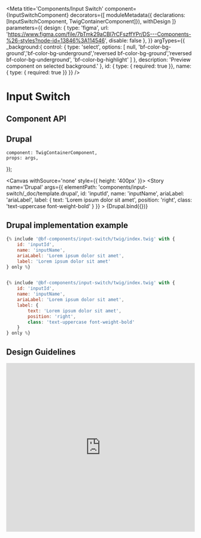 
<Meta
    title='Components/Input Switch'
    component={InputSwitchComponent}
    decorators={[
        moduleMetadata({ declarations: [InputSwitchComponent, TwigContainerComponent]}),
        withDesign
    ]}
    parameters={{
        design: {
            type: 'figma',
            url: 'https://www.figma.com/file/7bTmk29aCBl7rCFszffYPr/DS---Components-%26-styles?node-id=13846%3A114546',
            disable: false
        },
    }}
    argTypes={{
        _background:{
            control: {
                type: 'select',
                options: [ null, 'bf-color-bg-ground','bf-color-bg-underground','reversed bf-color-bg-ground','reversed bf-color-bg-underground', 'bf-color-bg-highlight' ]
            },
            description: 'Preview component on selected background.'
        },
        id: { type: { required: true }},
        name: { type: { required: true }}
    }}
/>

# Input Switch

## Component API

<ArgsTable of={InputSwitchComponent} />

## Drupal

    component: TwigContainerComponent,
    props: args,
});

<Canvas withSource='none' style={{ height: '400px' }}>
    <Story
        name='Drupal'
        args={{
            elementPath: 'components/input-switch/_doc/template.drupal',
            id: 'inputId',
            name: 'inputName',
            ariaLabel: 'ariaLabel',
            label: {
                text: 'Lorem ipsum dolor sit amet',
                position: 'right',
                class: 'text-uppercase font-weight-bold'
            }
        }}
    >
        {Drupal.bind({})}
    </Story>
</Canvas>

## Drupal implementation example

```jsx
{% include '@bf-components/input-switch/twig/index.twig' with {
    id: 'inputId',
    name: 'inputName',
    ariaLabel: 'Lorem ipsum dolor sit amet',
    label: 'Lorem ipsum dolor sit amet'
} only %}


{% include '@bf-components/input-switch/twig/index.twig' with {
    id: 'inputId',
    name: 'inputName',
    ariaLabel: 'Lorem ipsum dolor sit amet',
    label: {
        text: 'Lorem ipsum dolor sit amet',
        position: 'right',
        class: 'text-uppercase font-weight-bold'
    }
} only %}

```

## Design Guidelines

<iframe width='100%'
        height='450'
        src='https://www.figma.com/embed?embed_host=share&url=https%3A%2F%2Fwww.figma.com%2Ffile%2F7bTmk29aCBl7rCFszffYPr%2FDS---Components-%2526-styles%3Fnode-id%3D13846%253A114546'
        frameBorder='0'
        allowFullScreen></iframe>